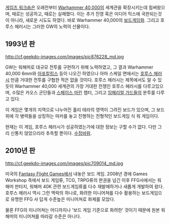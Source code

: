 [[게임즈 워크숍]]은 오래전부터 [[Warhammer 40,000]]의 세계관을 확장시키는데 힘써왔으며, 때로는 성공하고, 때로는 실패했다. 이는 추가 진영 혹은 미디어 믹스에 국한되는것이 아니라, 새로운 시도도 하였다. 바로 Warhammer 40,000의 [[보드게임]]화. 그리고 호루스 헤러시는 그러한 GW의 노력의 산물이다.

== 1993년 판 ==
http://cf.geekdo-images.com/images/pic876228_md.jpg

GW는 워해머로 대규모 전투를 구현하기 위해 노력하였고, 그 결과 Warhammer 40,000 6mm와 [[아포칼립스]] 등이 나오긴 하였으나 아마 스케일 면에서는 [[호루스 헤러시]] 만큼 거대한 전투를 구협한 적은 없을 것이다. 호루스 헤러시는 제목에서도 알 수 있듯이 Warhammer 40,000 세계관의 가장 거대한 전쟁인 호루스 헤러시를 다루고있으며, 수많은 카오스 군단들과 [[스페이스 마린]] 챕터, 그리고 [[임페리얼 가드]]들의 분투를 다루고 있다.

이 게임은 몇개의 지역으로 나누어진 홀리 테라의 영역이 그려진 보드가 있으며, 그 보드 위에 각 병력들을 상징하는 마커를 놓고 진행하는 전형적인 보드게임 식 워 게임이다.
 
현재는 이 게임, 호루스 헤러시가 성공하였는가에 대한 정보는 구할 수가 없다. 다만 그리 신통치 않았으리라 추측할 뿐이다. [[수정바람]].

== 2010년 판 ==
http://cf.geekdo-images.com/images/pic709014_md.jpg

미국의 [[Fantasy Flight Games]]에서 내놓은 보드 게임. 2008년 경에 Games Workshop 측에서 보드 게임류, TCG, TRPG류의 판권을 넘긴 이후 FFG사에서는 워해머 판타지, 워해머 40K 관련 보드게임류를 다수 재발매하거나 새롭게 개발하여 왔다. 호루스 헤러시 역시 그런 맥락의 하나로, 화려한 미니어쳐를 다수 활용하는 보드게임으로 유명한 FFG 사 답게 수준높은 미니어쳐로 화제를 모았다.

물론 FFG의 미니어쳐는 어디까지나 '보드 게임 기준으로 화려한' 것이기 때문에 원본 워해머의 미니어쳐를 따라갈 수준은 아니다.

